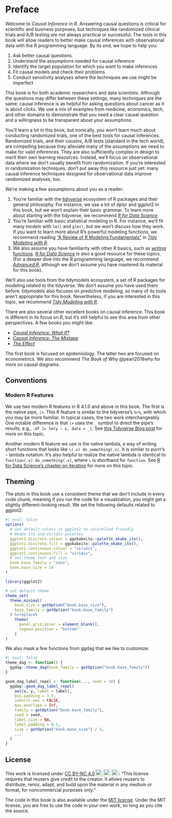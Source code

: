 # Preface {.unnumbered}

Welcome to *Causal Inference in R*.
Answering causal questions is critical for scientific and business purposes, but techniques like randomized clinical trials and A/B testing are not always practical or successful.
The tools in this book will allow readers to better make causal inferences with observational data with the R programming language.
By its end, we hope to help you:

1.  Ask better causal questions.
2.  Understand the assumptions needed for causal inference
3.  Identify the target population for which you want to make inferences
4.  Fit causal models and check their problems
5.  Conduct sensitivity analyses where the techniques we use might be imperfect

This book is for both academic researchers and data scientists.
Although the questions may differ between these settings, many techniques are the same: causal inference is as helpful for asking questions about cancer as it is about clicks.
We use a mix of examples from medicine, economics, tech, and other domains to demonstrate that you need a clear causal question and a willingness to be transparent about your assumptions.

You'll learn a lot in this book, but ironically, you won't learn much about conducting randomized trials, one of the best tools for causal inferences.
Randomized trials, and their cousins, A/B tests (standard in the tech world), are compelling because they alleviate many of the assumptions we need to make for valid inferences.
They are also sufficiently complex in design to merit their own learning resources.
Instead, we'll focus on observational data where we don't usually benefit from randomization.
If you're interested in randomization techniques, don't put away this resource just yet: many causal inference techniques designed for observational data improve randomized analyses, too.

We're making a few assumptions about you as a reader:

1.  You're familiar with the [tidyverse](https://www.tidyverse.org/) ecosystem of R packages and their general philosophy. For instance, we use a lot of dplyr and ggplot2 in this book, but we won't explain their basic grammar. To learn more about starting with the tidyverse, we recommend [*R for Data Science*](https://r4ds.hadley.nz/).
2.  You're familiar with basic statistical modeling in R. For instance, we'll fit many models with `lm()` and `glm()`, but we won't discuss how they work. If you want to learn more about R's powerful modeling functions, we recommend reading ["A Review of R Modeling Fundamentals"](https://www.tmwr.org/base-r.html) in [*Tidy Modeling with R*](https://www.tmwr.org).
3.  We also assume you have familiarity with other R basics, such as [writing functions](https://r4ds.hadley.nz/functions.html). [*R for Data Science*](https://r4ds.hadley.nz/) is also a good resource for these topics. (For a deeper dive into the R programming language, we recommend [*Advanced R*](https://adv-r.hadley.nz/index.html), although we don't assume you have mastered its material for this book).

We'll also use tools from the tidymodels ecosystem, a set of R packages for modeling related to the tidyverse.
We don't assume you have used them before.
tidymodels also focuses on predictive modeling, so many of its tools aren't appropriate for this book.
Nevertheless, if you are interested in this topic, we recommend [*Tidy Modeling with R*](https://www.tmwr.org).

There are also several other excellent books on causal inference.
This book is different in its focus on R, but it's still helpful to see this area from other perspectives.
A few books you might like:

-   [*Causal Inference: What If?*](https://www.hsph.harvard.edu/miguel-hernan/causal-inference-book/)
-   [*Causal Inference: The Mixtape*](https://mixtape.scunning.com/)
-   [*The Effect*](https://theeffectbook.net/)

The first book is focused on epidemiology.
The latter two are focused on econometrics.
We also recommend *The Book of Why* @pearl2018why for more on causal diagrams.

## Conventions

### Modern R Features

We use two modern R features in R 4.1.0 and above in this book.
The first is the native pipe, `|>`.
This R feature is similar to the tidyverse's `%>%`, with which you may be more familiar.
In typical cases, the two work interchangeably.
One notable difference is that `|>` uses the `_` symbol to direct the pipe's results, e.g., `.df |> lm(y ~ x, data = _)`.
See [this Tidyverse Blog post](https://www.tidyverse.org/blog/2023/04/base-vs-magrittr-pipe/) for more on this topic.

Another modern R feature we use is the native lambda, a way of writing short functions that looks like `\(.x) do_something(.x)`.
It is similar to purrr's `~` lambda notation.
It's also helpful to realize the native lambda is identical to `function(.x) do_something(.x)`, where `\` is shorthand for `function`.
See [R for Data Science's chapter on iteration](https://r4ds.hadley.nz/iteration.html) for more on this topic.

## Theming

The plots in this book use a consistent theme that we don't include in every code chunk, meaning if you run the code for a visualization, you might get a slightly different-looking result.
We set the following defaults related to ggplot2:

<!-- TODO: make sure these are up to date -->

```r
#| eval: false
options(
  # set default colors in ggplot2 to colorblind-friendly
  # Okabe-Ito and Viridis palettes
  ggplot2.discrete.colour = ggokabeito::palette_okabe_ito(),
  ggplot2.discrete.fill = ggokabeito::palette_okabe_ito(),
  ggplot2.continuous.colour = "viridis",
  ggplot2.continuous.fill = "viridis",
  # set theme font and size
  book.base_family = "sans",
  book.base_size = 14
)

library(ggplot2)

# set default theme
theme_set(
  theme_minimal(
    base_size = getOption("book.base_size"),
    base_family = getOption("book.base_family")
  ) %+replace%
    theme(
      panel.grid.minor = element_blank(),
      legend.position = "bottom"
    )
)
```

We also mask a few functions from ggdag that we like to customize:

```r
#| eval: false
theme_dag <- function() {
  ggdag::theme_dag(base_family = getOption("book.base_family"))
}

geom_dag_label_repel <- function(..., seed = 10) {
  ggdag::geom_dag_label_repel(
    aes(x, y, label = label),
    box.padding = 3.5,
    inherit.aes = FALSE,
    max.overlaps = Inf,
    family = getOption("book.base_family"),
    seed = seed,
    label.size = NA,
    label.padding = 0.1,
    size = getOption("book.base_size") / 3,
    ...
  )
}
```

## License

<p xmlns:cc="http://creativecommons.org/ns#" >This work is licensed under <a href="https://creativecommons.org/licenses/by-nc/4.0/?ref=chooser-v1" target="_blank" rel="license noopener noreferrer" style="display:inline-block;">CC BY-NC 4.0<img style="height:22px!important;margin-left:3px;vertical-align:text-bottom;" src="https://mirrors.creativecommons.org/presskit/icons/cc.svg?ref=chooser-v1" alt=""><img style="height:22px!important;margin-left:3px;vertical-align:text-bottom;" src="https://mirrors.creativecommons.org/presskit/icons/by.svg?ref=chooser-v1" alt=""><img style="height:22px!important;margin-left:3px;vertical-align:text-bottom;" src="https://mirrors.creativecommons.org/presskit/icons/nc.svg?ref=chooser-v1" alt=""></a>: "This license requires that reusers give credit to the creator. It allows reusers to distribute, remix, adapt, and build upon the material in any medium or format, for noncommercial purposes only."</p>

The code in this book is also available under the [MIT license](https://opensource.org/licenses/MIT). Under the MIT license, you are free to use the code in your own work, so long as you cite the source.
